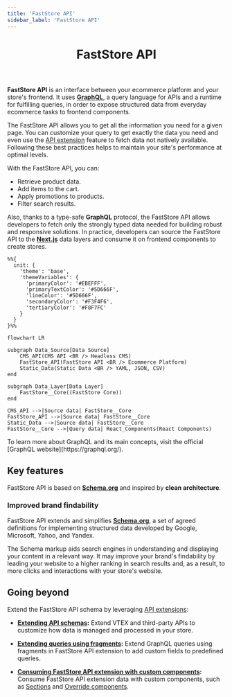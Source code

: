 ```yaml
---
title: 'FastStore API'
sidebar_label: 'FastStore API'
---
```



<header>

# FastStore API

</header>

**FastStore API** is an interface between your ecommerce platform and your store's frontend. It uses **[GraphQL](https://graphql.org/)**, a query language for APIs and a runtime for fulfilling queries, in order to expose structured data from everyday ecommerce tasks to frontend components.

The FastStore API allows you to get all the information you need for a given page. 
You can customize your query to get exactly the data you need and even use the [API extension](/docs/api-extensions) feature to fetch data not natively available. Following these best practices helps to maintain your site's performance at optimal levels.

With the FastStore API, you can:

- Retrieve product data.
- Add items to the cart.
- Apply promotions to products.
- Filter search results.

Also, thanks to a type-safe **GraphQL** protocol, the FastStore API allows developers to fetch only the strongly typed data needed for building robust and responsive solutions. 
In practice, developers can source the FastStore API to the [**Next.js**](https://nextjs.org/) data layers and consume it on frontend components to create stores.


```mermaid
%%{
  init: {
    'theme': 'base',
    'themeVariables': {
      'primaryColor': '#EBEFFF',
      'primaryTextColor': '#5D666F',
      'lineColor': '#5D666F',
      'secondaryColor': '#F3F4F6',
      'tertiaryColor': '#F8F7FC'
    }
  }
}%%

flowchart LR

subgraph Data_Source[Data Source]
    CMS_API(CMS API <BR /> Headless CMS)
    FastStore_API(FastStore API <BR /> Ecommerce Platform)
    Static_Data(Static Data <BR /> YAML, JSON, CSV)
end

subgraph Data_Layer[Data Layer]
    FastStore__Core((FastStore Core))
end

CMS_API -->|Source data| FastStore__Core
FastStore_API -->|Source data| FastStore__Core
Static_Data -->|Source data| FastStore__Core
FastStore__Core -->|Query data| React_Components(React Components)
```

<Callout type="info" emoji="ℹ️">
  To learn more about GraphQL and its main concepts, visit the official [GraphQL website](https://graphql.org/).
</Callout>

## Key features

FastStore API is based on [**Schema.org**](https://schema.org/) and inspired by **clean architecture**.

### Improved brand findability

FastStore API extends and simplifies [**Schema.org**](https://schema.org/), a set of agreed definitions for implementing structured data developed by Google, Microsoft, Yahoo, and Yandex.

The Schema markup aids search engines in understanding and displaying your content in a relevant way. It may improve your brand's findability by leading your website to a higher ranking in search results and, as a result, to more clicks and interactions with your store's website.

## Going beyond

Extend the FastStore API schema by leveraging [API extensions](/docs/api-extensions):

- **[Extending API schemas](/docs/api-extensions/extending-api-schema):** Extend VTEX and third-party APIs to customize how data is managed and processed in your store.

- **[Extending queries using fragments](/docs/api-extensions/extending-queries-using-fragments):** Extend GraphQL queries using fragments in FastStore API extension to add custom fields to predefined queries.

- **[Consuming FastStore API extension with custom components](/docs/api-extensions/consuming-api-extensions):** Consume FastStore API extension data with custom components, such as [Sections](/docs/building-sections/creating-a-new-section) and [Override components](/docs/building-sections/overriding-components-and-props).


